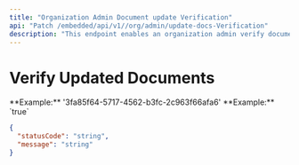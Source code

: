 ```yaml
---
title: "Organization Admin Document update Verification"
api: "Patch /embedded/api/v1//org/admin/update-docs-Verification"
description: "This endpoint enables an organization admin verify documents update."
---
```


# Verify Updated Documents

<ParamField body="orgId" type="string" required>
	**Example:** '3fa85f64-5717-4562-b3fc-2c963f66afa6'
</ParamField>

<ParamField body="docsVerified" type="string" required>
	**Example:** `true`
</ParamField>

<ParamField body="approvedId" type="string" required>
</ParamField>


<ResponseExample>

```json
{
  "statusCode": "string",
  "message": "string"
}
```

</ResponseExample>